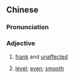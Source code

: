 ==Chinese==
{{zh-forms}}

===Pronunciation===
{{zh-pron
|m=tǎnpíng
|mn=thán-pêⁿ/thán-pîⁿ
|cat=a
}}

===Adjective===
{{zh-adj}}

# {{lb|zh|literary|of a person's demeanor}} [[frank]] and [[unaffected]]
# {{lb|zh|literary|of land, ground, etc.}} [[level]]; [[even]]; [[smooth]]